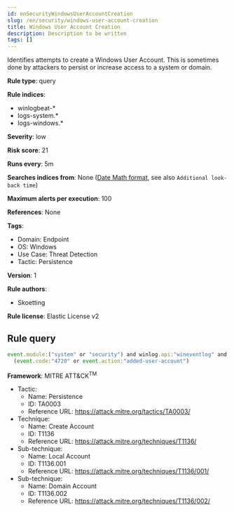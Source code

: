 ```yaml
---
id: enSecurityWindowsUserAccountCreation
slug: /en/security/windows-user-account-creation
title: Windows User Account Creation
description: Description to be written
tags: []
---
```


<div id="windows-user-account-creation"></div>

Identifies attempts to create a Windows User Account. This is sometimes done by attackers to persist or increase access to a system or domain.

**Rule type**: query

**Rule indices**: 

* winlogbeat-*
* logs-system.*
* logs-windows.*

**Severity**: low

**Risk score**: 21

**Runs every**: 5m

**Searches indices from**: None ([Date Math format](((ref))/common-options.html#date-math), see also <DocLink id="enSecurityRulesUiCreate" section="set-the-rules-schedule">`Additional look-back time`</DocLink>)

**Maximum alerts per execution**: 100

**References**: None

**Tags**: 

* Domain: Endpoint
* OS: Windows
* Use Case: Threat Detection
* Tactic: Persistence

**Version**: 1

**Rule authors**: 

* Skoetting

**Rule license**: Elastic License v2

## Rule query

```js
event.module:("system" or "security") and winlog.api:"wineventlog" and
  (event.code:"4720" or event.action:"added-user-account")

```

**Framework**: MITRE ATT&CK<sup>TM</sup>

* Tactic:
    * Name: Persistence
    * ID: TA0003
    * Reference URL: https://attack.mitre.org/tactics/TA0003/
* Technique:
    * Name: Create Account
    * ID: T1136
    * Reference URL: https://attack.mitre.org/techniques/T1136/
* Sub-technique:
    * Name: Local Account
    * ID: T1136.001
    * Reference URL: https://attack.mitre.org/techniques/T1136/001/
* Sub-technique:
    * Name: Domain Account
    * ID: T1136.002
    * Reference URL: https://attack.mitre.org/techniques/T1136/002/

